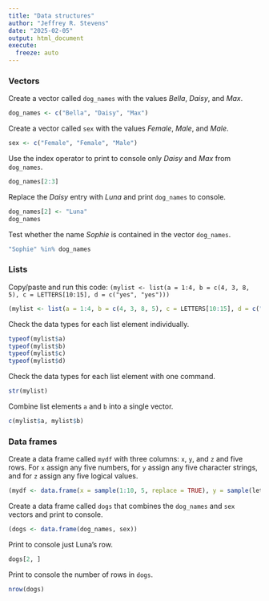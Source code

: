 ```yaml
---
title: "Data structures"
author: "Jeffrey R. Stevens"
date: "2025-02-05"
output: html_document
execute:
  freeze: auto
---
```



### Vectors

Create a vector called  `dog_names` with the values _Bella_, _Daisy_, and _Max_.
```r
dog_names <- c("Bella", "Daisy", "Max")
```

Create a vector called `sex` with the values _Female_, _Male_, and _Male_.
```r
sex <- c("Female", "Female", "Male")
```

Use the index operator to print to console only _Daisy_ and _Max_ from `dog_names`.
```r
dog_names[2:3]
```

Replace the _Daisy_ entry with _Luna_ and print `dog_names` to console.
```r
dog_names[2] <- "Luna"
dog_names
```

Test whether the name _Sophie_ is contained in the vector `dog_names`.
```r
"Sophie" %in% dog_names
```


### Lists

Copy/paste and run this code: `(mylist <- list(a = 1:4, b = c(4, 3, 8, 5), c = LETTERS[10:15], d = c("yes", "yes")))`

```r
(mylist <- list(a = 1:4, b = c(4, 3, 8, 5), c = LETTERS[10:15], d = c("yes", "yes")))
```

Check the data types for each list element individually.
```r
typeof(mylist$a)
typeof(mylist$b)
typeof(mylist$c)
typeof(mylist$d)
```

Check the data types for each list element with one command.
```r
str(mylist)
```

Combine list elements `a` and `b` into a single vector.
```r
c(mylist$a, mylist$b)
```

### Data frames

Create a data frame called `mydf` with three columns: `x`, `y`, and `z` and five rows. For `x` assign any five numbers, for `y` assign any five character strings, and for `z` assign any five logical values.
```r
(mydf <- data.frame(x = sample(1:10, 5, replace = TRUE), y = sample(letters, 5), z = sample(c(TRUE, FALSE), 5, replace = TRUE)))
```

Create a data frame called `dogs` that combines the `dog_names` and `sex` vectors and print to console.
```r
(dogs <- data.frame(dog_names, sex))
```

Print to console just Luna's row.
```r
dogs[2, ]
```

Print to console the number of rows in `dogs`.
```r
nrow(dogs)
```

